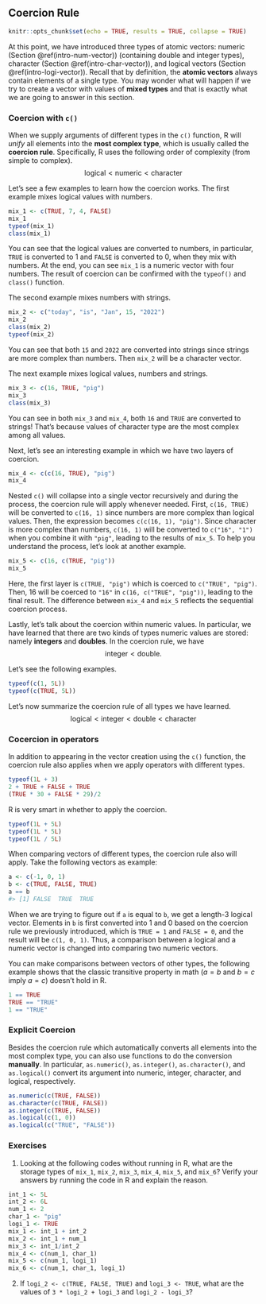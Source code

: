 ## Coercion Rule {#coercion-rule}


```r
knitr::opts_chunk$set(echo = TRUE, results = TRUE, collapse = TRUE)
```

At this point, we have introduced three types of atomic vectors: numeric (Section \@ref(intro-num-vector)) (containing double and integer types), character (Section \@ref(intro-char-vector)), and logical vectors (Section \@ref(intro-logi-vector)). Recall that by definition, the **atomic vectors** always contain elements of a single type. You may wonder what will happen if we try to create a vector with values of **mixed types** and that is exactly what we are going to answer in this section. 



### Coercion with `c()`

When we supply arguments of different types in the `c()` function, R will *unify* all elements into the **most complex type**, which is usually called the **coercion rule**. Specifically, R uses the following order of complexity (from simple to complex). 
$$\mbox{logical} < \mbox{numeric} < \mbox{character}$$

Let's see a few examples to learn how the coercion works. The first example mixes logical values with numbers. 

```r
mix_1 <- c(TRUE, 7, 4, FALSE)
mix_1 
typeof(mix_1)
class(mix_1)
```

You can see that the logical values are converted to numbers, in particular, `TRUE` is converted to 1 and `FALSE` is converted to 0, when they mix with numbers. At the end, you can see `mix_1` is a numeric vector with four numbers. The result of coercion can be confirmed with the `typeof()` and `class()` function. 


The second example mixes numbers with strings. 

```r
mix_2 <- c("today", "is", "Jan", 15, "2022")
mix_2 
class(mix_2)
typeof(mix_2)
```

You can see that both `15` and `2022` are converted into strings since strings are more complex than numbers. Then `mix_2` will be a character vector.


The next example mixes  logical values, numbers and strings. 

```r
mix_3 <- c(16, TRUE, "pig")
mix_3
class(mix_3)

```

You can see in both `mix_3` and `mix_4`, both `16` and `TRUE` are converted to strings! That's because values of character type are the most complex among all values. 


Next, let's see an interesting example in which we have two layers of coercion. 

```r
mix_4 <- c(c(16, TRUE), "pig")
mix_4
```

Nested `c()` will collapse into a single vector recursively and during the process, the coercion rule will apply whenever needed. First, `c(16, TRUE)` will be converted to `c(16, 1)` since numbers are more complex than logical values. Then, the expression becomes `c(c(16, 1), "pig")`. Since character is more complex than numbers, `c(16, 1)` will be converted to `c("16", "1")` when you combine it with `"pig"`, leading to the results of `mix_5`. To help you understand the process, let's look at another example. 

```r
mix_5 <- c(16, c(TRUE, "pig"))
mix_5
```

Here, the first layer is `c(TRUE, "pig")` which is coerced to `c("TRUE", "pig")`. Then, 16 will be coerced to `"16"` in `c(16, c("TRUE", "pig"))`, leading to the final result. The difference between `mix_4` and `mix_5` reflects the sequential coercion process.

Lastly, let's talk about the coercion within numeric values. In particular, we have learned that there are two kinds of types numeric values are stored: namely **integers** and **doubles**. In the coercion rule, we have 
$$\mbox{integer} < \mbox{double}.$$

Let's see the following examples.

```r
typeof(c(1, 5L))
typeof(c(TRUE, 5L))
```

Let's now summarize the coercion rule of all types we have learned.
$$\mbox{logical} < \mbox{integer} < \mbox{double} < \mbox{character}$$



### Cocercion in operators


In addition to appearing in the vector creation using the `c()` function, the coercion rule also applies when we apply operators with different types. 

```r
typeof(1L + 3)
2 + TRUE + FALSE + TRUE
(TRUE * 30 + FALSE * 29)/2
```
::: {.infobox .caution data-latex="{caution}"}
R is very smart in whether to apply the coercion. 
```r
typeof(1L + 5L)
typeof(1L * 5L)
typeof(1L / 5L)
```
::: 


When comparing vectors of different types, the coercion rule also will apply. Take the following vectors as example:

```r
a <- c(-1, 0, 1)
b <- c(TRUE, FALSE, TRUE)
a == b
#> [1] FALSE  TRUE  TRUE
```

When we are trying to figure out if `a` is equal to `b`, we get a length-3 logical vector. Elements in `b` is first converted into 1 and 0 based on the coercion rule we previously introduced, which is `TRUE = 1` and `FALSE = 0`, and the result will be `c(1, 0, 1)`. Thus, a comparison between a logical and a numeric vector is changed into comparing two numeric vectors. 

You can make comparisons between vectors of other types, the following example shows that the classic transitive property in math ($a = b$ and $b = c$ imply $a = c$) doesn't hold in R. 

```r
1 == TRUE
TRUE == "TRUE"   
1 == "TRUE"
```



### Explicit Coercion

Besides the coercion rule which automatically converts all elements into the most complex type, you can also use functions to do the conversion **manually**. In particular, 
`as.numeric()`, `as.integer()`, `as.character()`, and `as.logical()` convert its argument into numeric, integer, character, and logical, respectively.
```r
as.numeric(c(TRUE, FALSE))
as.character(c(TRUE, FALSE))
as.integer(c(TRUE, FALSE))
as.logical(c(1, 0))
as.logical(c("TRUE", "FALSE"))
```

### Exercises

1. Looking at the following codes without running in R, what are the storage types of `mix_1`, `mix_2`, `mix_3`, `mix_4`, `mix_5`, and `mix_6`? Verify your answers by running the code in R and explain the reason.
```r
int_1 <- 5L
int_2 <- 6L
num_1 <- 2
char_1 <- "pig"
logi_1 <- TRUE
mix_1 <- int_1 + int_2 
mix_2 <- int_1 + num_1
mix_3 <- int_1/int_2
mix_4 <- c(num_1, char_1)
mix_5 <- c(num_1, logi_1)
mix_6 <- c(num_1, char_1, logi_1)
```

2. If `logi_2 <- c(TRUE, FALSE, TRUE)` and `logi_3 <- TRUE`,
what are the values of `3 * logi_2 + logi_3` and `logi_2 - logi_3`? 
